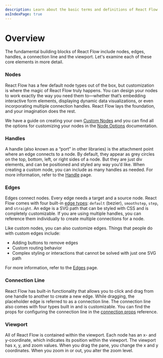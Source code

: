 ```yaml
---
description: Learn about the basic terms and definitions of React Flow
asIndexPage: true
---
```



# Overview

The fundamental building blocks of React Flow include nodes, edges, handles, a connection line and the viewport. 
Let's examine each of these core elements in more detail.

<RemoteCodeViewer editorHeight="40vh" route="learn/basic-terms" framework="react" showEditor={false} />

### Nodes

React Flow has a few default node types out of the box, but customization is where the magic of React Flow truly happens. 
You can design your nodes to work exactly the way you need them to—whether that’s embedding interactive form elements, 
displaying dynamic data visualizations, or even incorporating multiple connection handles. React Flow lays the foundation, 
and your imagination does the rest.

We have a guide on creating your own [Custom Nodes](/learn/customization/custom-nodes) 
and you can find all the options for customizing your nodes in the [Node Options](/api-reference/types/node) documentation.

### Handles

A handle (also known as a “port” in other libraries) is the attachment point where an edge connects to a node. 
By default, they appear as grey circles on the top, bottom, left, or right sides of a node. 
But they are just div elements, and can be positioned and styled any way you’d like. 
When creating a custom node, you can include as many handles as needed. 
For more information, refer to the [Handle](/learn/customization/handles) page.

### Edges

Edges connect nodes. Every edge needs a target and a source node. 
React Flow comes with four built-in [edge types](/examples/edges/edge-types): 
`default` (bezier), `smoothstep`, `step`, and `straight`. 
An edge is a SVG path that can be styled with CSS and is completely customizable. 
If you are using multiple handles, you can reference them individually to create multiple connections for a node.

Like custom nodes, you can also customize edges. Things that people do with custom edges include:

- Adding buttons to remove edges
- Custom routing behavior
- Complex styling or interactions that cannot be solved with just one SVG path

For more information, refer to the [Edges](/learn/customize/edges) page.

### Connection Line

React Flow has built-in functionality that allows you to click and drag from one handle to another to create a new edge. 
While dragging, the placeholder edge is referred to as a connection line. 
The connection line also comes with four types built in and is customizable. 
You can find the props for configuring the connection line in the [connection props](/api-reference/react-flow#connection-line-props) reference.

### Viewport

All of React Flow is contained within the viewport. Each node has an x- and y-coordinate, which indicates its position within the viewport. The viewport has x, y, and zoom values. When you drag the pane, you change the x and y coordinates. When you zoom in or out, you alter the zoom level.
